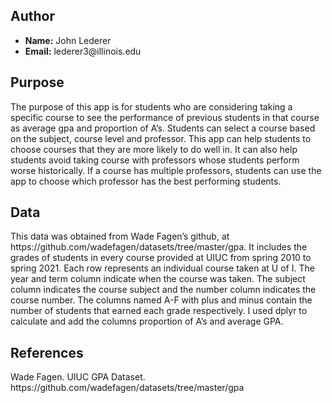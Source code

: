 ## Author

- **Name:** John Lederer
- **Email:** lederer3@illinois.edu

## Purpose

The purpose of this app is for students who are considering taking a specific course to see the performance of previous students in that course as average gpa and proportion of A's. Students can select a course based on the subject, course level and professor. This app can help students to choose courses that they are more likely to do well in. It can also help students avoid taking course with professors whose students perform worse historically. If a course has multiple professors, students can use the app to choose which professor has the best performing students.

## Data

This data was obtained from Wade Fagen's github, at https://github.com/wadefagen/datasets/tree/master/gpa. It includes the grades of students in every course provided at UIUC from spring 2010 to spring 2021. Each row represents an individual course taken at U of I. The year and term column indicate when the course was taken. The subject column indicates the course subject and the number column indicates the course number. The columns named A-F with plus and minus contain the number of students that earned each grade respectively. I used dplyr to calculate and add the columns proportion of A's and average GPA.

## References

Wade Fagen. UIUC GPA Dataset. https://github.com/wadefagen/datasets/tree/master/gpa